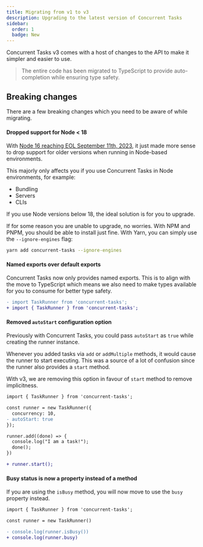 ```yaml
---
title: Migrating from v1 to v3
description: Upgrading to the latest version of Concurrent Tasks
sidebar:
  order: 1
  badge: New
---
```


Concurrent Tasks v3 comes with a host of changes to the API to make it simpler and easier to use.

> The entire code has been migrated to TypeScript to provide auto-completion while ensuring type safety.

## Breaking changes

There are a few breaking changes which you need to be aware of while migrating.

#### Dropped support for Node < 18

With [Node 16 reaching EOL September 11th, 2023](https://nodejs.org/en/blog/announcements/nodejs16-eol), it just made more sense to drop support for older versions when running in Node-based environments.

This majorly only affects you if you use Concurrent Tasks in Node environments, for example:

- Bundling
- Servers
- CLIs

If you use Node versions below 18, the ideal solution is for you to upgrade.

If for some reason you are unable to upgrade, no worries. With NPM and PNPM, you should be able to install just fine. With Yarn, you can simply use the `--ignore-engines` flag:

```bash
yarn add concurrent-tasks --ignore-engines
```

#### Named exports over default exports

Concurrent Tasks now only provides named exports. This is to align with the move to TypeScript which means we also need to make types available for you to consume for better type safety.

```diff
- import TaskRunner from 'concurrent-tasks';
+ import { TaskRunner } from 'concurrent-tasks';
```

#### Removed `autoStart` configuration option

Previously with Concurrent Tasks, you could pass `autoStart` as `true` while creating the runner instance.

Whenever you added tasks via `add` or `addMultiple` methods, it would cause the runner to start executing. This was a source of a lot of confusion since the runner also provides a `start` method.

With v3, we are removing this option in favour of `start` method to remove implicitness.

```diff
import { TaskRunner } from 'concurrent-tasks';

const runner = new TaskRunner({
  concurrency: 10,
- autoStart: true
});

runner.add((done) => {
  console.log("I am a task!");
  done();
})

+ runner.start();
```

#### Busy status is now a property instead of a method

If you are using the `isBusy` method, you will now move to use the `busy` property instead.

```diff
import { TaskRunner } from 'concurrent-tasks';

const runner = new TaskRunner()

- console.log(runner.isBusy())
+ console.log(runner.busy)
```
